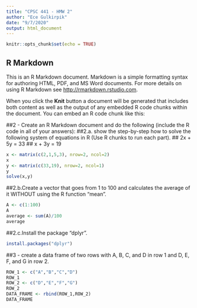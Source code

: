 ```yaml
---
title: "CPSC 441 - HMW 2"
author: "Ece Gulkirpik"
date: "9/7/2020"
output: html_document
---
```


```r
knitr::opts_chunk$set(echo = TRUE)
```

## R Markdown

This is an R Markdown document. Markdown is a simple formatting syntax for authoring HTML, PDF, and MS Word documents. For more details on using R Markdown see <http://rmarkdown.rstudio.com>.

When you click the **Knit** button a document will be generated that includes both content as well as the output of any embedded R code chunks within the document. You can embed an R code chunk like this:

##2 - Create an R Markdown document and do the following (include the R code in all of your answers):
##2.a. show the step-by-step how to solve the following system of equations in R (Use R chunks to run each part). 
## 2x + 5y = 33
## x + 3y = 19
```r
x <- matrix(c(2,1,5,3), nrow=2, ncol=2)
x
y <- matrix(c(33,19), nrow=2, ncol=1)
y
solve(x,y)
```
##2.b.Create a vector that goes from 1 to 100 and calculates the average of it WITHOUT using the R function “mean”.
```r
A <- c(1:100)
A
average <- sum(A)/100
average
```
##2.c.Install the package “dplyr”.
```r
install.packages("dplyr")
```
##3 - create a data frame of two rows with A, B, C, and D in row 1 and D, E, F, and G in row 2.
```r
ROW_1 <- c("A","B","C","D")
ROW_1
ROW_2 <- c("D","E","F","G")
ROW_2
DATA_FRAME <- rbind(ROW_1,ROW_2)
DATA_FRAME
```

